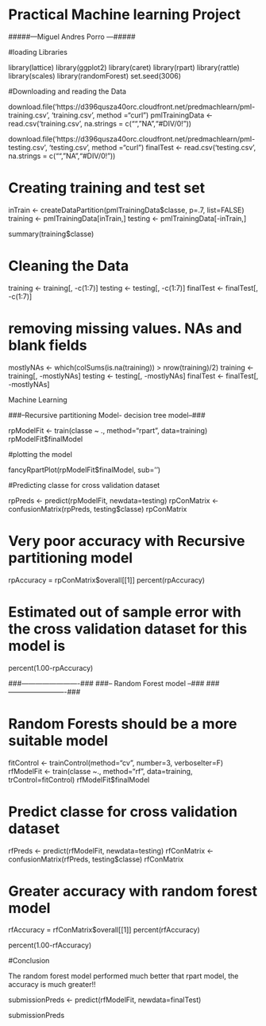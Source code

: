 

# Practical Machine learning Project



#####---Miguel Andres Porro ---#####


#loading Libraries

library(lattice)
library(ggplot2)
library(caret)
library(rpart)
library(rattle)
library(scales)
library(randomForest)
set.seed(3006)


#Downloading and reading the Data 


download.file('https://d396qusza40orc.cloudfront.net/predmachlearn/pml-training.csv', 'training.csv', method ="curl")
pmlTrainingData <- read.csv('training.csv', na.strings = c("","NA","#DIV/0!"))


download.file('https://d396qusza40orc.cloudfront.net/predmachlearn/pml-testing.csv', 'testing.csv', method ="curl")
finalTest <- read.csv('testing.csv', na.strings = c("","NA","#DIV/0!"))



# Creating training and test set 


inTrain <- createDataPartition(pmlTrainingData$classe, p=.7, list=FALSE)
training <- pmlTrainingData[inTrain,]
testing <- pmlTrainingData[-inTrain,]

summary(training$classe)


# Cleaning the Data 


training <- training[, -c(1:7)]
testing <- testing[, -c(1:7)]
finalTest <- finalTest[, -c(1:7)]

# removing missing values. NAs and blank fields 

mostlyNAs <- which(colSums(is.na(training)) > nrow(training)/2)
training <- training[, -mostlyNAs]
testing <- testing[, -mostlyNAs]
finalTest <- finalTest[, -mostlyNAs]



######## Machine Learning ##########



###--Recursive partitioning Model- decision tree model--###




rpModelFit <- train(classe ~ ., method="rpart", data=training)
rpModelFit$finalModel


#plotting the model 

fancyRpartPlot(rpModelFit$finalModel, sub='')

#Predicting classe for cross validation dataset

rpPreds <- predict(rpModelFit, newdata=testing)
rpConMatrix <- confusionMatrix(rpPreds, testing$classe)
rpConMatrix

# Very poor accuracy with Recursive partitioning model

rpAccuracy = rpConMatrix$overall[[1]]
percent(rpAccuracy)

# Estimated out of sample error with the cross validation dataset for this model is

percent(1.00-rpAccuracy)



###-------------------------###
###-- Random Forest model --###
###-------------------------###


# Random Forests should be a more suitable model


fitControl <- trainControl(method="cv", number=3, verboseIter=F)
rfModelFit <- train(classe ~., method="rf", data=training, trControl=fitControl)
rfModelFit$finalModel


# Predict classe for cross validation dataset

rfPreds <- predict(rfModelFit, newdata=testing)
rfConMatrix <- confusionMatrix(rfPreds, testing$classe)
rfConMatrix

# Greater accuracy with random forest model

rfAccuracy = rfConMatrix$overall[[1]]
percent(rfAccuracy)

percent(1.00-rfAccuracy)

#Conclusion

The random forest model performed much better that rpart model, the accuracy is much greater!!

submissionPreds <- predict(rfModelFit, newdata=finalTest)

submissionPreds
